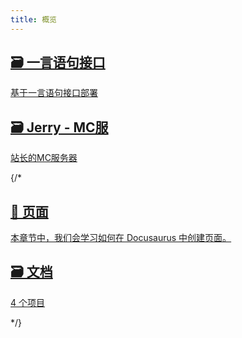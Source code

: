 ```yaml
---
title: 概览
---
```


<section class="row list_ZO3j">
    <article class="col col--6 margin-bottom--lg">
        <a class="card padding--lg cardContainer_Uewx" href="/docs/hitokoto-api">
            <h2 class="text--truncate cardTitle_dwRT" title="一言语句接口">
                🗃️ 一言语句接口
            </h2>
            <p class="text--truncate cardDescription_mCBT" title="">
                基于一言语句接口部署
            </p>
        </a>
    </article>
    <article class="col col--6 margin-bottom--lg">
        <a class="card padding--lg cardContainer_Uewx" href="/docs/Jerry-MC-Server/Jerry-MC-Server">
            <h2 class="text--truncate cardTitle_dwRT" title="Jerry - MC服">
                🗃️ Jerry - MC服
            </h2>
            <p class="text--truncate cardDescription_mCBT" title="">
                站长的MC服务器
            </p>
        </a>
    </article> 
    {/* <article class="col col--6 margin-bottom--lg">
        <a class="card padding--lg cardContainer_Uewx" href="/zh-CN/docs/creating-pages">
            <h2 class="text--truncate cardTitle_dwRT" title="页面">
                📄️ 页面
            </h2>
            <p class="text--truncate cardDescription_mCBT" title="本章节中，我们会学习如何在 Docusaurus 中创建页面。">
                本章节中，我们会学习如何在 Docusaurus 中创建页面。
            </p>
        </a>
    </article>
    <article class="col col--6 margin-bottom--lg">
        <a class="card padding--lg cardContainer_Uewx" href="/zh-CN/docs/docs-introduction">
            <h2 class="text--truncate cardTitle_dwRT" title="文档">
                🗃️ 文档
            </h2>
            <p class="text--truncate cardDescription_mCBT" title="4 个项目">
                4 个项目
            </p>
        </a>
    </article> */}
</section>
